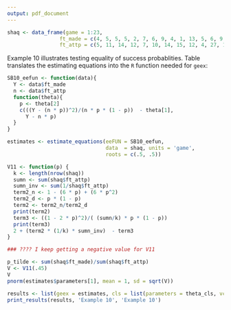 ```yaml
---
output: pdf_document
---
```


```r
shaq <- data_frame(game = 1:23,
                 ft_made = c(4, 5, 5, 5, 2, 7, 6, 9, 4, 1, 13, 5, 6, 9, 7, 3, 8, 1, 18, 3, 10, 1, 3),
                 ft_attp = c(5, 11, 14, 12, 7, 10, 14, 15, 12, 4, 27, 17, 12, 9, 12, 10, 12, 6, 39, 13, 17, 6, 12))

```

Example 10 illustrates testing equality of success probablities. Table \ref{ex10} translates the estimating equations into the `R` function needed for `geex`:

\begin{table}[H]
\centering
\label{ex10}
\caption{Translating math to code}
\begin{tabular}{cc}
$\psi_k(Y_i, n_i, \theta) = 
\begin{pmatrix}
\frac{(Y_i - n_i \theta_2)^2}{n_i \theta_2( 1 - \theta_2 )} - \theta_1 \\
Y_i - n_i \theta_2
\end{pmatrix}$ &
\begin{minipage}{3in}
\begin{verbatim}
SB10_eefun <- function(data){
  Y <- data$ft_made
  n <- data$ft_attp
  function(theta){
    p <- theta[2]
    c(((Y - (n * p))^2)/(n * p * (1 - p))  - theta[1], 
      Y - n * p)
  }
}
\end{verbatim}
\end{minipage}
\end{tabular}
\end{table}

```r
SB10_eefun <- function(data){
  Y <- data$ft_made
  n <- data$ft_attp
  function(theta){
    p <- theta[2]
    c(((Y - (n * p))^2)/(n * p * (1 - p))  - theta[1], 
      Y - n * p)
  }
}
```

```r
estimates <- estimate_equations(eeFUN = SB10_eefun, 
                                data  = shaq, units = 'game', 
                                roots = c(.5, .5))
```

```r
V11 <- function(p) {
  k <- length(nrow(shaq))
  sumn <- sum(shaq$ft_attp)
  sumn_inv <- sum(1/shaq$ft_attp)
  term2_n <- 1 - (6 * p) + (6 * p^2)
  term2_d <- p * (1 - p) 
  term2 <- term2_n/term2_d
  print(term2)
  term3 <- ((1 - 2 * p)^2)/( (sumn/k) * p * (1 - p))
  print(term3)
  2 + (term2 * (1/k) * sumn_inv)  - term3
}

### ???? I keep getting a negative value for V11

p_tilde <- sum(shaq$ft_made)/sum(shaq$ft_attp)
V <- V11(.45)
V
pnorm(estimates$parameters[1], mean = 1, sd = sqrt(V))

```

```r
results <- list(geex = estimates, cls = list(parameters = theta_cls, vcov = Sigma_cls))
print_results(results, 'Example 10', 'Example 10')
```
